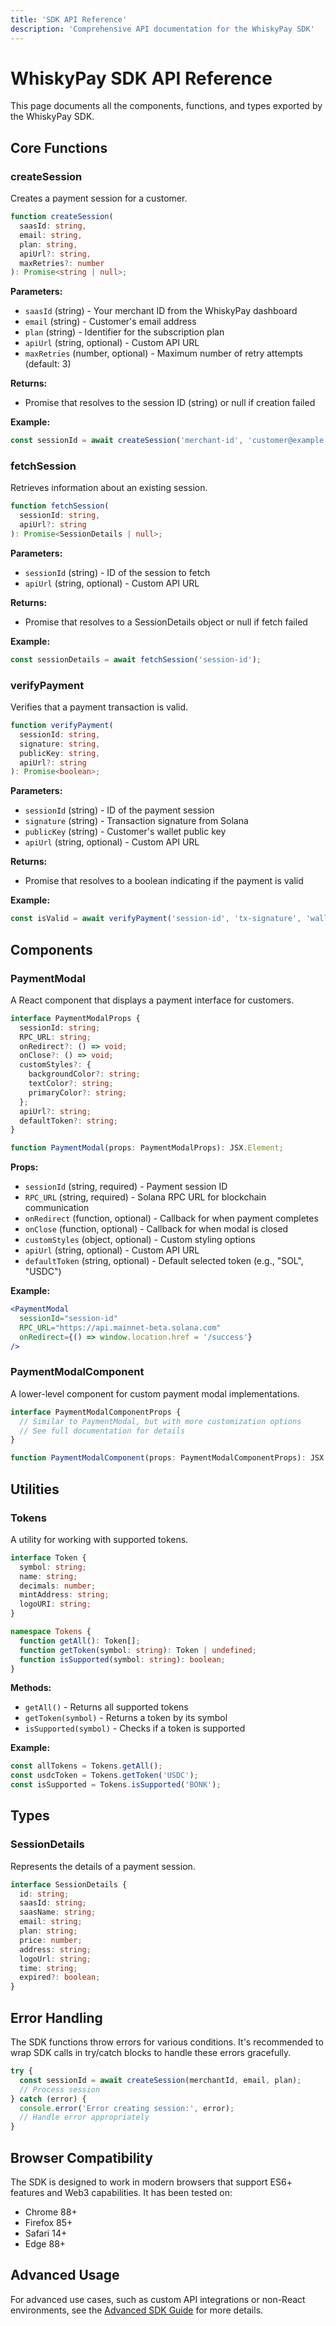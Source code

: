 ```yaml
---
title: 'SDK API Reference'
description: 'Comprehensive API documentation for the WhiskyPay SDK'
---
```


# WhiskyPay SDK API Reference

This page documents all the components, functions, and types exported by the WhiskyPay SDK.

## Core Functions

### createSession

Creates a payment session for a customer.

```typescript
function createSession(
  saasId: string,
  email: string,
  plan: string,
  apiUrl?: string,
  maxRetries?: number
): Promise<string | null>;
```

**Parameters:**
- `saasId` (string) - Your merchant ID from the WhiskyPay dashboard
- `email` (string) - Customer's email address
- `plan` (string) - Identifier for the subscription plan
- `apiUrl` (string, optional) - Custom API URL
- `maxRetries` (number, optional) - Maximum number of retry attempts (default: 3)

**Returns:**
- Promise that resolves to the session ID (string) or null if creation failed

**Example:**
```javascript
const sessionId = await createSession('merchant-id', 'customer@example.com', 'premium-plan');
```

### fetchSession

Retrieves information about an existing session.

```typescript
function fetchSession(
  sessionId: string,
  apiUrl?: string
): Promise<SessionDetails | null>;
```

**Parameters:**
- `sessionId` (string) - ID of the session to fetch
- `apiUrl` (string, optional) - Custom API URL

**Returns:**
- Promise that resolves to a SessionDetails object or null if fetch failed

**Example:**
```javascript
const sessionDetails = await fetchSession('session-id');
```

### verifyPayment

Verifies that a payment transaction is valid.

```typescript
function verifyPayment(
  sessionId: string,
  signature: string,
  publicKey: string,
  apiUrl?: string
): Promise<boolean>;
```

**Parameters:**
- `sessionId` (string) - ID of the payment session
- `signature` (string) - Transaction signature from Solana
- `publicKey` (string) - Customer's wallet public key
- `apiUrl` (string, optional) - Custom API URL

**Returns:**
- Promise that resolves to a boolean indicating if the payment is valid

**Example:**
```javascript
const isValid = await verifyPayment('session-id', 'tx-signature', 'wallet-pubkey');
```

## Components

### PaymentModal

A React component that displays a payment interface for customers.

```typescript
interface PaymentModalProps {
  sessionId: string;
  RPC_URL: string;
  onRedirect?: () => void;
  onClose?: () => void;
  customStyles?: {
    backgroundColor?: string;
    textColor?: string;
    primaryColor?: string;
  };
  apiUrl?: string;
  defaultToken?: string;
}

function PaymentModal(props: PaymentModalProps): JSX.Element;
```

**Props:**
- `sessionId` (string, required) - Payment session ID
- `RPC_URL` (string, required) - Solana RPC URL for blockchain communication
- `onRedirect` (function, optional) - Callback for when payment completes
- `onClose` (function, optional) - Callback for when modal is closed
- `customStyles` (object, optional) - Custom styling options
- `apiUrl` (string, optional) - Custom API URL
- `defaultToken` (string, optional) - Default selected token (e.g., "SOL", "USDC")

**Example:**
```jsx
<PaymentModal
  sessionId="session-id"
  RPC_URL="https://api.mainnet-beta.solana.com"
  onRedirect={() => window.location.href = '/success'}
/>
```

### PaymentModalComponent

A lower-level component for custom payment modal implementations.

```typescript
interface PaymentModalComponentProps {
  // Similar to PaymentModal, but with more customization options
  // See full documentation for details
}

function PaymentModalComponent(props: PaymentModalComponentProps): JSX.Element;
```

## Utilities

### Tokens

A utility for working with supported tokens.

```typescript
interface Token {
  symbol: string;
  name: string;
  decimals: number;
  mintAddress: string;
  logoURI: string;
}

namespace Tokens {
  function getAll(): Token[];
  function getToken(symbol: string): Token | undefined;
  function isSupported(symbol: string): boolean;
}
```

**Methods:**
- `getAll()` - Returns all supported tokens
- `getToken(symbol)` - Returns a token by its symbol
- `isSupported(symbol)` - Checks if a token is supported

**Example:**
```javascript
const allTokens = Tokens.getAll();
const usdcToken = Tokens.getToken('USDC');
const isSupported = Tokens.isSupported('BONK');
```

## Types

### SessionDetails

Represents the details of a payment session.

```typescript
interface SessionDetails {
  id: string;
  saasId: string;
  saasName: string;
  email: string;
  plan: string;
  price: number;
  address: string;
  logoUrl: string;
  time: string;
  expired?: boolean;
}
```

## Error Handling

The SDK functions throw errors for various conditions. It's recommended to wrap SDK calls in try/catch blocks to handle these errors gracefully.

```javascript
try {
  const sessionId = await createSession(merchantId, email, plan);
  // Process session
} catch (error) {
  console.error('Error creating session:', error);
  // Handle error appropriately
}
```

## Browser Compatibility

The SDK is designed to work in modern browsers that support ES6+ features and Web3 capabilities. It has been tested on:

- Chrome 88+
- Firefox 85+
- Safari 14+
- Edge 88+

## Advanced Usage

For advanced use cases, such as custom API integrations or non-React environments, see the [Advanced SDK Guide](/api-reference/sdk/advanced) for more details. 